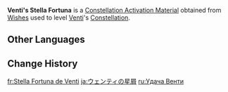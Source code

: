 {{Item Infobox
|id           = 001122
|image        = Item Stella Fortuna (5 Star).png
|type         = Constellation Activation Materials
|group        = Stella Fortuna
|quality      = 5
|description  = [[Venti]]'s Constellation Activation Material
|source1      = [[Wishes]]
}}
'''Venti's Stella Fortuna''' is a [[Constellation Activation Material]] obtained from [[Wishes]] used to level [[Venti]]'s [[Constellation]].

==Other Languages==
{{Other Languages|default_hidden=1
|en      = Venti's Stella Fortuna
|zhs     = 温迪的命星
|zhs_rm  = Wēndí de Mìngxīng
|zht     = 溫迪的命星
|zht_rm  = Wēndí de Mìngxīng
|ja      = ウェンティの星屑
|ja_rm   = Wenti no Hoshikuzu
|ko      = 벤티<->의 운명<->의 별
|es      = Stella Fortuna de Venti
|fr      = Stella Fortuna de Venti
|ru      = Удача Венти
|th      = ดวงดาวแห่งชีวิตของ Venti
|th_rm   = Duangdao haeng Chiwit khong Venti
|vi      = Chòm Sao Của Venti
|de      = Stella Fortuna von Venti
|id      = Venti's Stella Fortuna
|pt      = Stella Fortuna de Venti
|tr      = Venti'nin Yaşam Yıldızı
|it      = Stella Fortuna di Venti
}}

==Change History==
{{Change History|1.0}}

[[fr:Stella Fortuna de Venti]]
[[ja:ウェンティの星屑]]
[[ru:Удача Венти]]